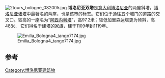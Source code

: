 [[File:2tours_bologne_082005.jpg|thumb]]
'''博洛尼亚双塔'''是[[意大利|意大利]][[博洛尼亚|博洛尼亚]]的两座斜塔，[[博洛尼亚诸塔|博洛尼亚诸塔]]中最著名的两座，也是该市的标志。它们位于通往五个城门的道路的交叉口。较高的一座名为“[[阿西内利塔|阿西内利塔]]”，高97.2米；较低加里森达塔更为倾斜，高48米， 它们得名于建塔的家族，建于1109年到1119年。

[[File:Emilia_Bologna4_tango7174.jpg|thumb]]

==参考==
{{reflist}}
{{coord|44.4943|11.3468|type:landmark_region:IT|display=title}}
[[Category:博洛尼亚建筑物|Category:博洛尼亚建筑物]]